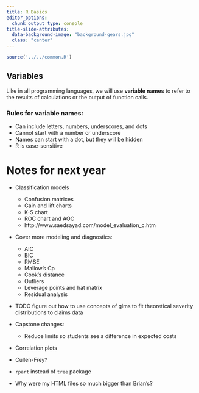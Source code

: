 ---
title: R Basics
editor_options:
  chunk_output_type: console
title-slide-attributes:
  data-background-image: "background-gears.jpg"
  class: "center"
---


```{r include=FALSE}
source('../../common.R')
```




## Variables

Like in all programming languages, we will use **variable names** to refer
to the results of calculations or the output of function calls.

### Rules for variable names:

  * Can include letters, numbers, underscores, and dots
  * Cannot start with a number or underscore
  * Names can start with a dot, but they will be hidden
  * R is case-sensitive



Notes for next year
===========================

* Classification models
    + Confusion matrices
    + Gain and lift charts
    + K-S chart
    + ROC chart and AOC
    + http://www.saedsayad.com/model_evaluation_c.htm

* Cover more modeling and diagnostics:
    + AIC
    + BIC
    + RMSE
    + Mallow's Cp
    + Cook's distance
    + Outliers
    + Leverage points and hat matrix
    + Residual analysis


* TODO figure out how to use concepts of glms to fit theoretical severity distributions to claims data

* Capstone changes:
    + Reduce limits so students see a difference in expected costs

* Correlation plots

* Cullen-Frey?

* `rpart` instead of `tree` package

* Why were my HTML files so much bigger than Brian's?






